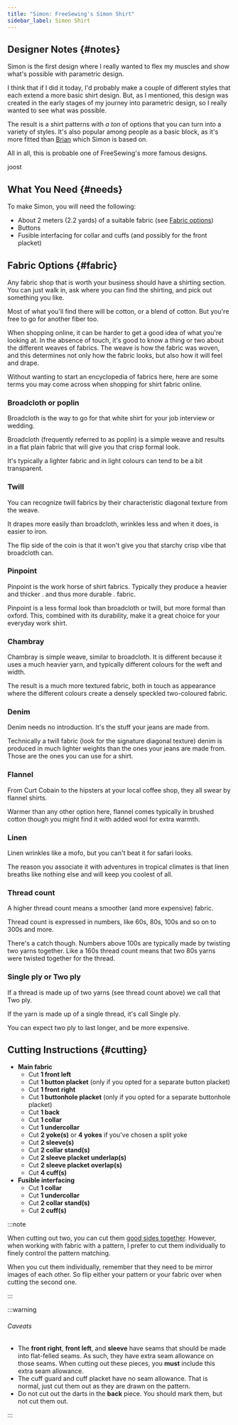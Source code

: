 ```yaml
---
title: "Simon: FreeSewing's Simon Shirt"
sidebar_label: Simon Shirt
---
```


<DesignInfo design="simon" />

## Designer Notes {#notes}

Simon is the first design where I really wanted to flex my muscles and show
what's possible with parametric design.

I think that if I did it today, I'd probably make a couple of different styles
that each extend a more basic shirt design. But, as I mentioned, this design
was created in the early stages of my journey into parametric design, so I
really wanted to see what was possible.

The result is a shirt patterns with _a ton_ of options that you can turn into a
variety of styles. It's also popular among people as a basic block, as it's
more fitted than [Brian](https://freesewing.org/designs/brian) which Simon is based on.

All in all, this is probable one of FreeSewing's more famous designs.

joost

## What You Need {#needs}

To make Simon, you will need the following:

- About 2 meters (2.2 yards) of a suitable fabric (see [Fabric options](#fabric))
- Buttons
- Fusible interfacing for collar and cuffs (and possibly for the front placket)

## Fabric Options {#fabric}

Any fabric shop that is worth your business should have a shirting section.
You can just walk in, ask where you can find the shirting, and pick out something you like.

Most of what you'll find there will be cotton, or a blend of cotton.
But you're free to go for another fiber too.

When shopping online, it can be harder to get a good idea of what you're looking at.
In the absence of touch, it's good to know a thing or two about the different weaves of fabrics.
The weave is how the fabric was woven, and this determines not only how the fabric looks, but also how it will feel and drape.

Without wanting to start an encyclopedia of fabrics here, here are some terms you may come across when shopping for shirt fabric online.

### Broadcloth or poplin

Broadcloth is the way to go for that white shirt for your job interview or wedding.

Broadcloth (frequently referred to as poplin) is a simple weave and results in a flat plain fabric that will give you that crisp formal look.

It's typically a lighter fabric and in light colours can tend to be a bit transparent.

### Twill

You can recognize twill fabrics by their characteristic diagonal texture from the weave.

It drapes more easily than broadcloth, wrinkles less and when it does, is easier to iron.

The flip side of the coin is that it won't give you that starchy crisp vibe that broadcloth can.

### Pinpoint

Pinpoint is the work horse of shirt fabrics. Typically they produce a heavier and thicker . and thus more durable . fabric.

Pinpoint is a less formal look than broadcloth or twill, but more formal than oxford. This, combined with its durability, make it a great choice for your everyday work shirt.

### Chambray

Chambray is simple weave, similar to broadcloth. It is different because it uses a much heavier yarn, and typically different colours for the weft and width.

The result is a much more textured fabric, both in touch as appearance where the different colours create a densely speckled two-coloured fabric.

### Denim

Denim needs no introduction. It's the stuff your jeans are made from.

Technically a twill fabric (look for the signature diagonal texture) denim is produced in much lighter weights than the ones your jeans are made from. Those are the ones you can use for a shirt.

### Flannel

From Curt Cobain to the hipsters at your local coffee shop, they all swear by flannel shirts.

Warmer than any other option here, flannel comes typically in brushed cotton though you might find it with added wool for extra warmth.

### Linen

Linen wrinkles like a mofo, but you can't beat it for safari looks.

The reason you associate it with adventures in tropical climates is that linen breaths like nothing else and will keep you coolest of all.

### Thread count

A higher thread count means a smoother (and more expensive) fabric.

Thread count is expressed in numbers, like 60s, 80s, 100s and so on to 300s and more.

There's a catch though. Numbers above 100s are typically made by twisting two yarns together. Like a 160s thread count means that two 80s yarns were twisted together for the thread.

### Single ply or Two ply

If a thread is made up of two yarns (see thread count above) we call that Two ply.

If the yarn is made up of a single thread, it's call Single ply.

You can expect two ply to last longer, and be more expensive.

## Cutting Instructions {#cutting}

- **Main fabric**
  - Cut **1 front left**
  - Cut **1 button placket** (only if you opted for a separate button placket)
  - Cut **1 front right**
  - Cut **1 buttonhole placket** (only if you opted for a separate buttonhole placket)
  - Cut **1 back**
  - Cut **1 collar**
  - Cut **1 undercollar**
  - Cut **2 yoke(s)** or **4 yokes** if you've chosen a split yoke
  - Cut **2 sleeve(s)**
  - Cut **2 collar stand(s)**
  - Cut **2 sleeve placket underlap(s)**
  - Cut **2 sleeve placket overlap(s)**
  - Cut **4 cuff(s)**
- **Fusible interfacing**
  - Cut **1 collar**
  - Cut **1 undercollar**
  - Cut **2 collar stand(s)**
  - Cut **2 cuff(s)**

:::note

When cutting out two, you can cut them [good sides together](/docs/sewing/good-sides-together).
However, when working with fabric with a pattern, I prefer to cut them individually to finely control the pattern matching.

When you cut them individually, remember that they need to be mirror images of each other. So flip either your pattern or your fabric over when cutting the second one.

:::

:::warning

###### Caveats

- The **front right**, **front left**, and **sleeve** have seams that should be made into flat-felled seams. As such, they have extra seam allowance on those seams. When cutting out these pieces, you **must** include this extra seam allowance.
- The cuff guard and cuff placket have no seam allowance. That is normal, just cut them out as they are drawn on the pattern.
- Do not cut out the darts in the **back** piece. You should mark them, but not cut them out.

:::
